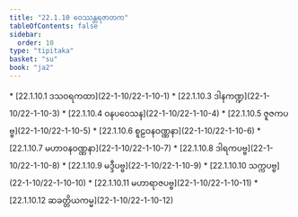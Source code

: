 ```yaml
---
title: "22.1.10 ဝေဿန္တရဇာတက"
tableOfContents: false
sidebar:
  order: 10
type: "tipitaka"
basket: "su"
book: "ja2"
---
```



<DynamicBreadcrumb />



<TableOfContents book="ja2" section="22.1.10">
* [22.1.10.1 ဒသဝရကထာ](22-1-10/22-1-10-1)
* [22.1.10.3 ဒါနကဏ္ဍ](22-1-10/22-1-10-3)
* [22.1.10.4 ဝနပဝေသန](22-1-10/22-1-10-4)
* [22.1.10.5 ဇူဇကပဗ္ဗ](22-1-10/22-1-10-5)
* [22.1.10.6 စူဠဝနဝဏ္ဏနာ](22-1-10/22-1-10-6)
* [22.1.10.7 မဟာဝနဝဏ္ဏနာ](22-1-10/22-1-10-7)
* [22.1.10.8 ဒါရကပဗ္ဗ](22-1-10/22-1-10-8)
* [22.1.10.9 မဒ္ဒီပဗ္ဗ](22-1-10/22-1-10-9)
* [22.1.10.10 သက္ကပဗ္ဗ](22-1-10/22-1-10-10)
* [22.1.10.11 မဟာရာဇပဗ္ဗ](22-1-10/22-1-10-11)
* [22.1.10.12 ဆခတ္တိယကမ္မ](22-1-10/22-1-10-12)
</TableOfContents>